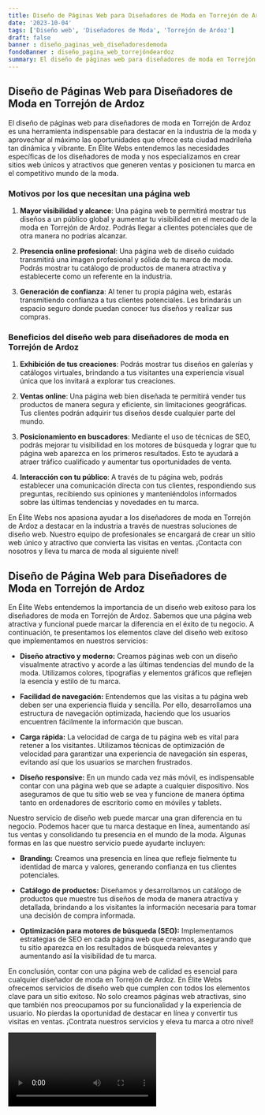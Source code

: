 ```yaml
---
title: Diseño de Páginas Web para Diseñadores de Moda en Torrejón de Ardoz
date: '2023-10-04'
tags: ['Diseño web', 'Diseñadores de Moda', 'Torrejón de Ardoz']
draft: false
banner : diseño_paginas_web_diseñadoresdemoda
fondoBanner : diseño_pagina_web_torrejóndeardoz
summary: El diseño de páginas web para diseñadores de moda en Torrejón de Ardoz es una herramienta indispensable para destacar en la industria de la moda y aprovechar al máximo las oportunidades que ofrece esta ciudad madrileña tan dinámica y vibrante. En Élite Webs entendemos las necesidades específicas de los diseñadores de moda y nos especializamos en crear sitios web únicos y atractivos que generen ventas y posicionen tu marca en el competitivo mundo de la moda.
---
```


## Diseño de Páginas Web para Diseñadores de Moda en Torrejón de Ardoz

El diseño de páginas web para diseñadores de moda en Torrejón de Ardoz es una herramienta indispensable para destacar en la industria de la moda y aprovechar al máximo las oportunidades que ofrece esta ciudad madrileña tan dinámica y vibrante. En Élite Webs entendemos las necesidades específicas de los diseñadores de moda y nos especializamos en crear sitios web únicos y atractivos que generen ventas y posicionen tu marca en el competitivo mundo de la moda.

### Motivos por los que necesitan una página web

1. **Mayor visibilidad y alcance**: Una página web te permitirá mostrar tus diseños a un público global y aumentar tu visibilidad en el mercado de la moda en Torrejón de Ardoz. Podrás llegar a clientes potenciales que de otra manera no podrías alcanzar.

2. **Presencia online profesional**: Una página web de diseño cuidado transmitirá una imagen profesional y sólida de tu marca de moda. Podrás mostrar tu catálogo de productos de manera atractiva y establecerte como un referente en la industria.

3. **Generación de confianza**: Al tener tu propia página web, estarás transmitiendo confianza a tus clientes potenciales. Les brindarás un espacio seguro donde puedan conocer tus diseños y realizar sus compras.

### Beneficios del diseño web para diseñadores de moda en Torrejón de Ardoz

1. **Exhibición de tus creaciones**: Podrás mostrar tus diseños en galerías y catálogos virtuales, brindando a tus visitantes una experiencia visual única que los invitará a explorar tus creaciones.

2. **Ventas online**: Una página web bien diseñada te permitirá vender tus productos de manera segura y eficiente, sin limitaciones geográficas. Tus clientes podrán adquirir tus diseños desde cualquier parte del mundo.

3. **Posicionamiento en buscadores**: Mediante el uso de técnicas de SEO, podrás mejorar tu visibilidad en los motores de búsqueda y lograr que tu página web aparezca en los primeros resultados. Esto te ayudará a atraer tráfico cualificado y aumentar tus oportunidades de venta.

4. **Interacción con tu público**: A través de tu página web, podrás establecer una comunicación directa con tus clientes, respondiendo sus preguntas, recibiendo sus opiniones y manteniéndolos informados sobre las últimas tendencias y novedades en tu marca.

En Élite Webs nos apasiona ayudar a los diseñadores de moda en Torrejón de Ardoz a destacar en la industria a través de nuestras soluciones de diseño web. Nuestro equipo de profesionales se encargará de crear un sitio web único y atractivo que convierta las visitas en ventas. ¡Contacta con nosotros y lleva tu marca de moda al siguiente nivel!

<GifSeo />

<Cta />

## Diseño de Página Web para Diseñadores de Moda en Torrejón de Ardoz

En Élite Webs entendemos la importancia de un diseño web exitoso para los diseñadores de moda en Torrejón de Ardoz. Sabemos que una página web atractiva y funcional puede marcar la diferencia en el éxito de tu negocio. A continuación, te presentamos los elementos clave del diseño web exitoso que implementamos en nuestros servicios:

- **Diseño atractivo y moderno:** Creamos páginas web con un diseño visualmente atractivo y acorde a las últimas tendencias del mundo de la moda. Utilizamos colores, tipografías y elementos gráficos que reflejen la esencia y estilo de tu marca.

- **Facilidad de navegación:** Entendemos que las visitas a tu página web deben ser una experiencia fluida y sencilla. Por ello, desarrollamos una estructura de navegación optimizada, haciendo que los usuarios encuentren fácilmente la información que buscan.

- **Carga rápida:** La velocidad de carga de tu página web es vital para retener a los visitantes. Utilizamos técnicas de optimización de velocidad para garantizar una experiencia de navegación sin esperas, evitando así que los usuarios se marchen frustrados.

- **Diseño responsive:** En un mundo cada vez más móvil, es indispensable contar con una página web que se adapte a cualquier dispositivo. Nos aseguramos de que tu sitio web se vea y funcione de manera óptima tanto en ordenadores de escritorio como en móviles y tablets.

Nuestro servicio de diseño web puede marcar una gran diferencia en tu negocio. Podemos hacer que tu marca destaque en línea, aumentando así tus ventas y consolidando tu presencia en el mundo de la moda. Algunas formas en las que nuestro servicio puede ayudarte incluyen:

- **Branding:** Creamos una presencia en línea que refleje fielmente tu identidad de marca y valores, generando confianza en tus clientes potenciales.

- **Catálogo de productos:** Diseñamos y desarrollamos un catálogo de productos que muestre tus diseños de moda de manera atractiva y detallada, brindando a los visitantes la información necesaria para tomar una decisión de compra informada.

- **Optimización para motores de búsqueda (SEO):** Implementamos estrategias de SEO en cada página web que creamos, asegurando que tu sitio aparezca en los resultados de búsqueda relevantes y aumentando así la visibilidad de tu marca.

En conclusión, contar con una página web de calidad es esencial para cualquier diseñador de moda en Torrejón de Ardoz. En Élite Webs ofrecemos servicios de diseño web que cumplen con todos los elementos clave para un sitio exitoso. No solo creamos páginas web atractivas, sino que también nos preocupamos por su funcionalidad y la experiencia de usuario. No pierdas la oportunidad de destacar en línea y convertir tus visitas en ventas. ¡Contrata nuestros servicios y eleva tu marca a otro nivel!

<Video />

<CtaBot job='Diseñadores de Moda' city='Torrejón de Ardoz'/>

<Gmaps query='Torrejón de Ardoz+españa+maps' />